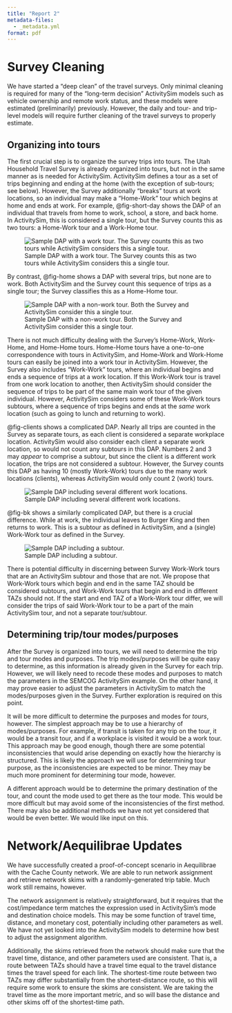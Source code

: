 ```yaml
---
title: "Report 2"
metadata-files:
  - _metadata.yml
format: pdf
---
```


# Survey Cleaning

We have started a "deep clean" of the travel surveys.
Only minimal cleaning is required for many of the "long-term decision" ActivitySim models such as vehicle ownership and remote work status, and these models were estimated (preliminarily) previously.
However, the daily and tour- and trip-level models will require further cleaning of the travel surveys to properly estimate.

## Organizing into tours

The first crucial step is to organize the survey trips into tours.
The Utah Household Travel Survey is already organized into tours, but not in the same manner as is needed for ActivitySim.
ActivitySim defines a tour as a set of trips beginning and ending at the home (with the exception of sub-tours; see below).
However, the Survey additionally "breaks" tours at work locations, so an individual may make a "Home-Work" tour which begins at home and ends at work.
For example, @fig-short-day shows the DAP of an individual that travels from home to work, school, a store, and back home.
In ActivitySim, this is considered a single tour, but the Survey counts this as two tours: a Home-Work tour and a Work-Home tour.

![Sample DAP with a work tour. The Survey counts this as two tours while ActivitySim considers this a single tour.](trip_tour_05.jpg){#fig-short-day}

By contrast, @fig-home shows a DAP with several trips, but none are to work.
Both ActivitySim and the Survey count this sequence of trips as a single tour; the Survey classifies this as a Home-Home tour.

![Sample DAP with a non-work tour. Both the Survey and ActivitySim consider this a single tour.](trip_tour_02.jpg){#fig-home}

There is not much difficulty dealing with the Survey's Home-Work, Work-Home, and Home-Home tours.
Home-Home tours have a one-to-one correspondence with tours in ActivitySim, and Home-Work and Work-Home tours can easily be joined into a work tour in ActivitySim.
However, the Survey also includes "Work-Work" tours, where an individual begins and ends a sequence of trips at a work location.
If this Work-Work tour is travel from one work location to another, then ActivitySim should consider the sequence of trips to be part of the same main work tour of the given individual.
However, ActivitySim considers some of these Work-Work tours subtours, where a sequence of trips begins and ends at the *same* work location (such as going to lunch and returning to work).

@fig-clients shows a complicated DAP.
Nearly all trips are counted in the Survey as separate tours, as each client is considered a separate workplace location.
ActivitySim would also consider each client a separate work location, so would not count any subtours in this DAP.
Numbers 2 and 3 may *appear* to comprise a subtour, but since the client is a different work location, the trips are not considered a subtour.
However, the Survey counts this DAP as having 10 (mostly Work-Work) tours due to the many work locations (clients), whereas ActivitySim would only count 2 (work) tours.

![Sample DAP including several different work locations.](trip_tour_01.jpg){#fig-clients}

@fig-bk shows a similarly complicated DAP, but there is a crucial difference.
While at work, the individual leaves to Burger King and then returns to work.
This is a subtour as defined in ActivitySim, and a (single) Work-Work tour as defined in the Survey.

![Sample DAP including a subtour.](trip_tour_04.jpg){#fig-bk}

There is potential difficulty in discerning between Survey Work-Work tours that are an ActivitySim subtour and those that are not.
We propose that Work-Work tours which begin and end in the same TAZ should be considered subtours, and Work-Work tours that begin and end in different TAZs should not.
If the start and end TAZ of a Work-Work tour differ, we will consider the trips of said Work-Work tour to be a part of the main ActivitySim tour, and not a separate tour/subtour.

## Determining trip/tour modes/purposes

After the Survey is organized into tours, we will need to determine the trip and tour modes and purposes.
The trip modes/purposes will be quite easy to determine, as this information is already given in the Survey for each trip.
However, we will likely need to recode these modes and purposes to match the parameters in the SEMCOG ActivitySim example.
On the other hand, it may prove easier to adjust the parameters in ActivitySim to match the modes/purposes given in the Survey.
Further exploration is required on this point.

It will be more difficult to determine the purposes and modes for *tours*, however.
The simplest approach may be to use a hierarchy of modes/purposes.
For example, if transit is taken for any trip on the tour, it would be a transit tour, and if a workplace is visited it would be a work tour.
This approach may be good enough, though there are some potential inconsistencies that would arise depending on exactly how the hierarchy is structured.
This is likely the approach we will use for determining tour purpose, as the inconsistencies are expected to be minor.
They may be much more prominent for determining tour mode, however.

A different approach would be to determine the primary destination of the tour, and count the mode used to get there as the tour mode.
This would be more difficult but may avoid some of the inconsistencies of the first method.
There may also be additional methods we have not yet considered that would be even better.
We would like input on this.

# Network/Aequilibrae Updates

We have successfully created a proof-of-concept scenario in Aequilibrae with the Cache County network.
We are able to run network assignment and retrieve network skims with a randomly-generated trip table.
Much work still remains, however.

The network assignment is relatively straightforward, but it requires that the cost/impedance term matches the expression used in ActivitySim's mode and destination choice models.
This may be some function of travel time, distance, and monetary cost, potentially including other parameters as well.
We have not yet looked into the ActivitySim models to determine how best to adjust the assignment algorithm.

Additionally, the skims retrieved from the network should make sure that the travel time, distance, and other parameters used are consistent.
That is, a route between TAZs should have a travel time equal to the travel distance times the travel speed for each link.
The shortest-time route between two TAZs may differ substantially from the shortest-distance route, so this will require some work to ensure the skims are consistent.
We are taking the travel time as the more important metric, and so will base the distance and other skims off of the shortest-time path.
